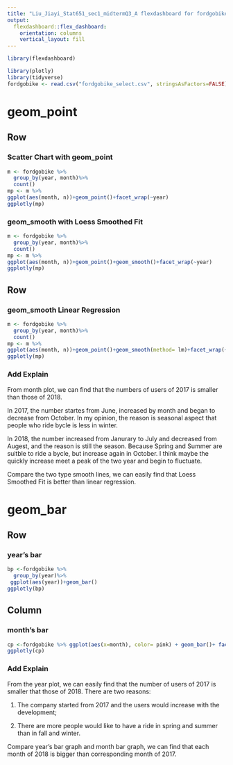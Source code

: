 ---
title: "Liu_Jiayi_Stat651_sec1_midtermQ3_A flexdashboard for fordgobike"
output: 
  flexdashboard::flex_dashboard:
    orientation: columns
    vertical_layout: fill
---

```{r setup, include=FALSE}
library(flexdashboard)
```

```{r}
library(plotly)
library(tidyverse)
fordgobike <- read.csv("fordgobike_select.csv", stringsAsFactors=FALSE)
```

geom_point
=======================================================================

Row
-----------------------------------------------------------------------

### Scatter Chart with geom_point

```{r}

m <- fordgobike %>% 
  group_by(year, month)%>%
  count()
mp <- m %>%
ggplot(aes(month, n))+geom_point()+facet_wrap(~year)
ggplotly(mp)

```


### geom_smooth with Loess Smoothed Fit

```{r}
m <- fordgobike %>% 
  group_by(year, month)%>%
  count()
mp <- m %>%
ggplot(aes(month, n))+geom_point()+geom_smooth()+facet_wrap(~year)
ggplotly(mp)
```



Row
-----------------------------------------------------------------------
### geom_smooth Linear Regression

```{r}
m <- fordgobike %>% 
  group_by(year, month)%>%
  count()
mp <- m %>%
ggplot(aes(month, n))+geom_point()+geom_smooth(method= lm)+facet_wrap(~year)
ggplotly(mp)
```


### Add Explain 

From month plot, we can find that the numbers of users of 2017 is smaller than those of 2018. 

In 2017,  the number startes from June, increased by month and began to decrease from October. In my opinion, the reason is seasonal aspect that people who ride bycle is less in winter.

In 2018, the number increased from Janurary to July and decreased from Augest, and the reason is still the season. Because Spring and Summer are suitble to ride a bycle, but increase again in October. I think maybe the quickly increase meet a peak of the two year and begin to fluctuate.

Compare the two type smooth lines, we can easily find that Loess Smoothed Fit is better than linear regression.


geom_bar
=======================================================================

Row
-----------------------------------------------------------------------

### year's bar 

```{r}
bp <-fordgobike %>%
  group_by(year)%>%
 ggplot(aes(year))+geom_bar()
ggplotly(bp)
```



Column {.tabset}
-----------------------------------------------------------------------
### month's bar 

```{r}
cp <-fordgobike %>% ggplot(aes(x=month), color= pink) + geom_bar()+ facet_grid(year ~ .)
ggplotly(cp)
```



### Add Explain 

From the year plot, we can easily find that the number of users of 2017 is smaller that those of 2018. There are two reasons: 

(1) The company started from 2017 and the users would increase with the development; 

(2) There are more people would like to have a ride in spring and summer than in fall and winter.

Compare year's bar graph and month bar graph, we can find that each month of 2018 is bigger than corresponding month of 2017.


